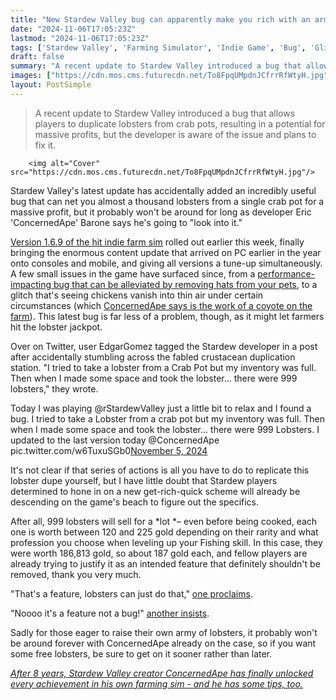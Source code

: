 ```yaml
---
title: "New Stardew Valley bug can apparently make you rich with an army of 999 lobsters, players insist 'it's a feature' as creator Eric Barone says he'll look into it"
date: "2024-11-06T17:05:23Z"
lastmod: "2024-11-06T17:05:23Z"
tags: ['Stardew Valley', 'Farming Simulator', 'Indie Game', 'Bug', 'Glitch', 'Update', 'PC', 'Console', 'Mobile', 'Multiplayer']
draft: false
summary: "A recent update to Stardew Valley introduced a bug that allows players to duplicate lobsters from crab pots, resulting in a potential for massive profits, but the developer is aware of the issue and plans to fix it."
images: ["https://cdn.mos.cms.futurecdn.net/To8FpqUMpdnJCfrrRfWtyH.jpg"]
layout: PostSimple
---
```

> A recent update to Stardew Valley introduced a bug that allows players to duplicate lobsters from crab pots, resulting in a potential for massive profits, but the developer is aware of the issue and plans to fix it.


        <img alt="Cover" src="https://cdn.mos.cms.futurecdn.net/To8FpqUMpdnJCfrrRfWtyH.jpg"/>
        
Stardew Valley's latest update has accidentally added an incredibly useful bug that can net you almost a thousand lobsters from a single crab pot for a massive profit, but it probably won't be around for long as developer Eric 'ConcernedApe' Barone says he's going to "look into it."

[<u>Version 1.6.9 of the hit indie farm sim</u>](https://www.gamesradar.com/games/rpg/stardew-valley-1-6-9-adds-the-sims-style-cheat-codes-and-a-new-friend-who-can-restore-some-of-the-games-rarest-items-for-a-price/) rolled out earlier this week, finally bringing the enormous content update that arrived on PC earlier in the year onto consoles and mobile, and giving all versions a tune-up simultaneously. A few small issues in the game have surfaced since, from a [<u>performance-impacting bug that can be alleviated by removing hats from your pets</u>](https://www.gamesradar.com/games/simulation/eric-barone-has-a-new-stardew-valley-psa-for-players-experiencing-performance-issues-remove-all-hats-from-pets-and-yes-theres-lore-for-that-one-too/), to a glitch that's seeing chickens vanish into thin air under certain circumstances (which [<u>ConcernedApe says is the work of a coyote on the farm</u>](https://www.gamesradar.com/games/simulation/stardew-valley-creator-eric-barone-invents-new-lore-after-the-latest-update-starts-killing-chickens-there-is-a-wild-coyote-on-the-farm-day-1-rn/)). This latest bug is far less of a problem, though, as it might let farmers hit the lobster jackpot.

Over on Twitter, user EdgarGomez tagged the Stardew developer in a post after accidentally stumbling across the fabled crustacean duplication station. "I tried to take a lobster from a Crab Pot but my inventory was full. Then when I made some space and took the lobster... there were 999 lobsters," they wrote. 

Today I was playing @rStardewValley just a little bit to relax and I found a bug. I tried to take a Lobster from a crab pot but my inventory was full. Then when I made some space and took the lobster... there were 999 Lobsters. I updated to the last version today @ConcernedApe pic.twitter.com/w6TuxuSGb0[November 5, 2024](https://twitter.com/_EdgarGomez/status/1853933015753212246)

It's not clear if that series of actions is all you have to do to replicate this lobster dupe yourself, but I have little doubt that Stardew players determined to hone in on a new get-rich-quick scheme will already be descending on the game's beach to figure out the specifics. 

After all, 999 lobsters will sell for a *lot *– even before being cooked, each one is worth between 120 and 225 gold depending on their rarity and what profession you choose when leveling up your Fishing skill. In this case, they were worth 186,813 gold, so about 187 gold each, and fellow players are already trying to justify it as an intended feature that definitely shouldn't be removed, thank you very much.

"That's a feature, lobsters can just do that," [<u>one proclaims</u>](https://x.com/MyRedIsBrown/status/1854041120667320547). 

"Noooo it's a feature not a bug!" [<u>another insists</u>](https://x.com/johanirae/status/1854058548788871485).

Sadly for those eager to raise their own army of lobsters, it probably won't be around forever with ConcernedApe already on the case, so if you want some free lobsters, be sure to get on it sooner rather than later.

[<em>After 8 years, Stardew Valley creator ConcernedApe has finally unlocked every achievement in his own farming sim - and he has some tips, too.</em>](https://www.gamesradar.com/games/simulation/after-8-years-stardew-valley-creator-concernedape-has-finally-unlocked-every-achievement-in-his-own-farming-sim-and-he-has-some-tips-too/)
        